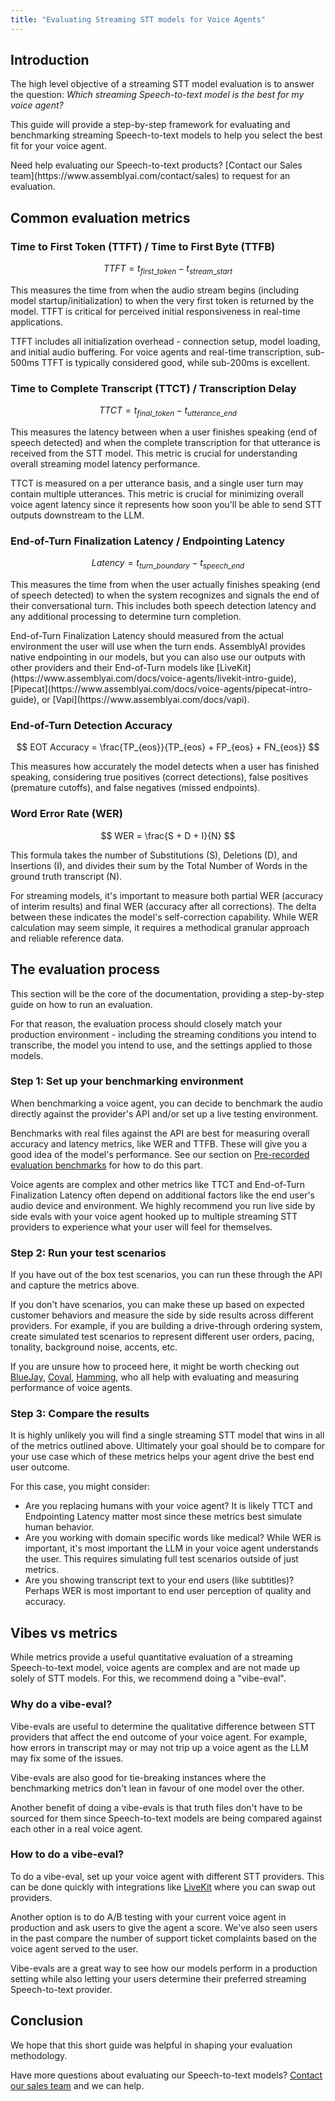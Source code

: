 ```yaml
---
title: "Evaluating Streaming STT models for Voice Agents"
---
```


## Introduction

The high level objective of a streaming STT model evaluation is to answer the question: *Which streaming Speech-to-text model is the best for my voice agent?*

This guide will provide a step-by-step framework for evaluating and benchmarking streaming Speech-to-text models to help you select the best fit for your voice agent.

<Note>
    Need help evaluating our Speech-to-text products? [Contact our Sales team](https://www.assemblyai.com/contact/sales) to request for an evaluation.
</Note>

## Common evaluation metrics

### Time to First Token (TTFT) / Time to First Byte (TTFB)

$$
TTFT = t_{first\_token} - t_{stream\_start}
$$

This measures the time from when the audio stream begins (including model startup/initialization) to when the very first token is returned by the model. TTFT is critical for perceived initial responsiveness in real-time applications.

<Note>
    TTFT includes all initialization overhead - connection setup, model loading, and initial audio buffering. For voice agents and real-time transcription, sub-500ms TTFT is typically considered good, while sub-200ms is excellent.
</Note>

### Time to Complete Transcript (TTCT) / Transcription Delay

$$
TTCT = t_{final\_token} - t_{utterance\_end}
$$

This measures the latency between when a user finishes speaking (end of speech detected) and when the complete transcription for that utterance is received from the STT model. This metric is crucial for understanding overall streaming model latency performance.

<Note>
    TTCT is measured on a per utterance basis, and a single user turn may contain multiple utterances. This metric is crucial for minimizing overall voice agent latency since it represents how soon you'll be able to send STT outputs downstream to the LLM.
</Note>

### End-of-Turn Finalization Latency / Endpointing Latency

$$
Latency = t_{turn\_boundary} - t_{speech\_end}
$$

This measures the time from when the user actually finishes speaking (end of speech detected) to when the system recognizes and signals the end of their conversational turn. This includes both speech detection latency and any additional processing to determine turn completion.

<Note>
    End-of-Turn Finalization Latency should measured from the actual environment the user will use when the turn ends. AssemblyAI provides native endpointing in our models, but you can also use our outputs with other providers and their End-of-Turn models like [LiveKit](https://www.assemblyai.com/docs/voice-agents/livekit-intro-guide), [Pipecat](https://www.assemblyai.com/docs/voice-agents/pipecat-intro-guide), or [Vapi](https://www.assemblyai.com/docs/vapi).
</Note>

### End-of-Turn Detection Accuracy

$$
EOT Accuracy = \frac{TP_{eos}}{TP_{eos} + FP_{eos} + FN_{eos}}
$$

This measures how accurately the model detects when a user has finished speaking, considering true positives (correct detections), false positives (premature cutoffs), and false negatives (missed endpoints).

### Word Error Rate (WER)

$$
WER = \frac{S + D + I}{N}
$$

This formula takes the number of Substitutions (S), Deletions (D), and Insertions (I), and divides their sum by the Total Number of Words in the ground truth transcript (N).

<Note>
    For streaming models, it's important to measure both partial WER (accuracy of interim results) and final WER (accuracy after all corrections). The delta between these indicates the model's self-correction capability. While WER calculation may seem simple, it requires a methodical granular approach and reliable reference data.
</Note>

## The evaluation process

This section will be the core of the documentation, providing a step-by-step guide on how to run an evaluation.

For that reason, the evaluation process should closely match your production environment - including the streaming conditions you intend to transcribe, the model you intend to use, and the settings applied to those models.

### Step 1: Set up your benchmarking environment

When benchmarking a voice agent, you can decide to benchmark the audio directly against the provider's API and/or set up a live testing environment.

Benchmarks with real files against the API are best for measuring overall accuracy and latency metrics, like WER and TTFB. These will give you a good idea of the model's performance. See our section on [Pre-recorded evaluation benchmarks](/docs/evaluations/pre-recorded-audio#the-evaluation-process) for how to do this part.

Voice agents are complex and other metrics like TTCT and End-of-Turn Finalization Latency often depend on additional factors like the end user's audio device and environment. We highly recommend you run live side by side evals with your voice agent hooked up to multiple streaming STT providers to experience what your user will feel for themselves.

### Step 2: Run your test scenarios

If you have out of the box test scenarios, you can run these through the API and capture the metrics above.

If you don't have scenarios, you can make these up based on expected customer behaviors and measure the side by side results across different providers. For example, if you are building a drive-through ordering system, create simulated test scenarios to represent different user orders, pacing, tonality, background noise, accents, etc.

If you are unsure how to proceed here, it might be worth checking out [BlueJay](https://getbluejay.ai/), [Coval](https://www.coval.dev/), [Hamming](https://hamming.ai/), who all help with evaluating and measuring performance of voice agents.

### Step 3: Compare the results

It is highly unlikely you will find a single streaming STT model that wins in all of the metrics outlined above. Ultimately your goal should be to compare for your use case which of these metrics helps your agent drive the best end user outcome.

For this case, you might consider:
- Are you replacing humans with your voice agent? It is likely TTCT and Endpointing Latency matter most since these metrics best simulate human behavior.
- Are you working with domain specific words like medical? While WER is important, it's most important the LLM in your voice agent understands the user. This requires simulating full test scenarios outside of just metrics.
- Are you showing transcript text to your end users (like subtitles)? Perhaps WER is most important to end user perception of quality and accuracy.

## Vibes vs metrics

While metrics provide a useful quantitative evaluation of a streaming Speech-to-text model, voice agents are complex and are not made up solely of STT models. For this, we recommend doing a "vibe-eval".

### Why do a vibe-eval?

Vibe-evals are useful to determine the qualitative difference between STT providers that affect the end outcome of your voice agent. For example, how errors in transcript may or may not trip up a voice agent as the LLM may fix some of the issues.

Vibe-evals are also good for tie-breaking instances where the benchmarking metrics don't lean in favour of one model over the other.

Another benefit of doing a vibe-evals is that truth files don't have to be sourced for them since Speech-to-text models are being compared against each other in a real voice agent.

### How to do a vibe-eval?

To do a vibe-eval, set up your voice agent with different STT providers. This can be done quickly with integrations like [LiveKit](https://www.assemblyai.com/docs/integrations/livekit/) where you can swap out providers.

Another option is to do A/B testing with your current voice agent in production and ask users to give the agent a score. We've also seen users in the past compare the number of support ticket complaints based on the voice agent served to the user.

Vibe-evals are a great way to see how our models perform in a production setting while also letting your users determine their preferred streaming Speech-to-text provider.

## Conclusion

We hope that this short guide was helpful in shaping your evaluation methodology.

Have more questions about evaluating our Speech-to-text models? [Contact our sales team](https://www.assemblyai.com/contact/sales) and we can help.
